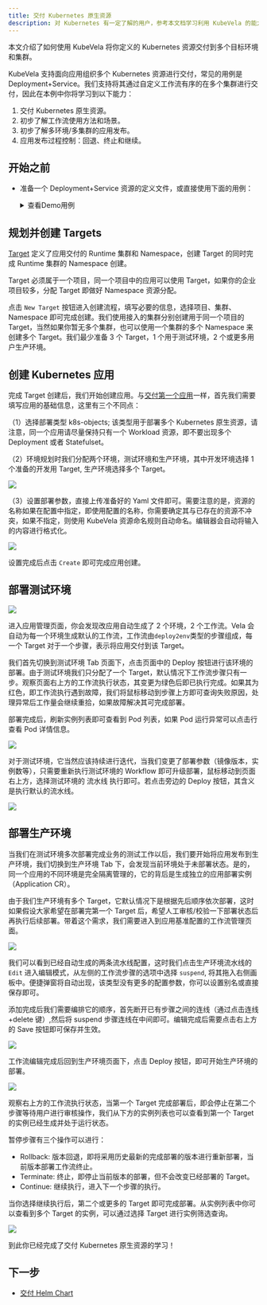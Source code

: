 ```yaml
---
title: 交付 Kubernetes 原生资源
description: 对 Kubernetes 有一定了解的用户，参考本文档学习利用 KubeVela 的能力将已经定义好的 Kubernetes 资源便捷交付到多个集群。
---
```


本文介绍了如何使用 KubeVela 将你定义的 Kubernetes 资源交付到多个目标环境和集群。

KubeVela 支持面向应用组织多个 Kubernetes 资源进行交付，常见的用例是 Deployment+Service。我们支持将其通过自定义工作流有序的在多个集群进行交付，因此在本例中你将学习到以下能力：

1. 交付 Kubernetes 原生资源。
2. 初步了解工作流使用方法和场景。
3. 初步了解多环境/多集群的应用发布。
4. 应用发布过程控制：回退、终止和继续。

## 开始之前

- 准备一个 Deployment+Service 资源的定义文件，或直接使用下面的用例：

    <details> <summary>查看Demo用例</summary>

  ```yaml
  ---
  apiVersion: apps/v1 # for versions before 1.9.0 use apps/v1beta2
  kind: Deployment
  metadata:
  name: nginx
  spec:
  strategy:
      type: Recreate
  selector:
      matchLabels:
      app: nginx
  replicas: 1 # tells deployment to run 1 pods matching the template
  template: # create pods using pod definition in this template
      metadata:
      labels:
          app: nginx
      spec:
      containers:
          - name: nginx
          image: nginx
          ports:
              - containerPort: 80
  ---
  apiVersion: v1
  kind: Service
  metadata:
  name: nginx
  namespace: default
  labels:
      app: nginx
  annotations:
      service.beta.kubernetes.io/aws-load-balancer-type: "nlb"
  spec:
  externalTrafficPolicy: Local
  ports:
      - name: http
      port: 80
      protocol: TCP
      targetPort: 80
  selector:
      app: nginx
  type: LoadBalancer
  ```

  </details>

<!-- - 准备两个或更多的运行时集群, 参考: [管理运行时集群](./manage-cluster) TODO v1.2-->

## 规划并创建 Targets

[Target](../getting-started/core-concept#交付目标（target）) 定义了应用交付的 Runtime 集群和 Namespace，创建 Target 的同时完成 Runtime 集群的 Namespace 创建。

Target 必须属于一个项目，同一个项目中的应用可以使用 Target，如果你的企业项目较多，分配 Target 即做好 Namespace 资源分配。

点击 `New Target` 按钮进入创建流程，填写必要的信息，选择项目、集群、Namespace 即可完成创建。我们使用接入的集群分别创建用于同一个项目的 Target，当然如果你暂无多个集群，也可以使用一个集群的多个 Namespace 来创建多个 Target。我们最少准备 3 个 Target，1 个用于测试环境，2 个或更多用户生产环境。

## 创建 Kubernetes 应用

完成 Target 创建后，我们开始创建应用。与[交付第一个应用](../quick-start)一样，首先我们需要填写应用的基础信息，这里有三个不同点：

（1）选择部署类型 k8s-objects; 该类型用于部署多个 Kubernetes 原生资源，请注意，同一个应用请尽量保持只有一个 Workload 资源，即不要出现多个 Deployment 或者 Statefulset。

（2）环境规划时我们分配两个环境，测试环境和生产环境，其中开发环境选择 1 个准备的开发用 Target, 生产环境选择多个 Target。

![](../resources/create-k8s-app.jpg)

（3）设置部署参数，直接上传准备好的 Yaml 文件即可。需要注意的是，资源的名称如果在配置中指定，即使用配置的名称，你需要确定其与已存在的资源不冲突，如果不指定，则使用 KubeVela 资源命名规则自动命名。编辑器会自动将输入的内容进行格式化。

![](../resources/config-k8s-app.jpg)

设置完成后点击 `Create` 即可完成应用创建。

## 部署测试环境

![](../resources/app-dashboard.jpg)

进入应用管理页面，你会发现改应用自动生成了 2 个环境，2 个工作流。Vela 会自动为每一个环境生成默认的工作流，工作流由`deploy2env`类型的步骤组成，每一个 Target 对于一个步骤，表示将应用交付到该 Target。

我们首先切换到测试环境 Tab 页面下，点击页面中的 Deploy 按钮进行该环境的部署。由于测试环境我们只分配了一个 Target，默认情况下工作流步骤只有一步。观察页面右上方的工作流执行状态，其变更为绿色后即已执行完成。如果其为红色，即工作流执行遇到故障，我们将鼠标移动到步骤上方即可查询失败原因，处理异常后工作量会继续重拾，如果故障解决其可完成部署。

部署完成后，刷新实例列表即可查看到 Pod 列表，如果 Pod 运行异常可以点击行查看 Pod 详情信息。

![](../resources/pod-list.jpg)

对于测试环境，它当然应该持续进行迭代，当我们变更了部署参数（镜像版本，实例数等），只需要重新执行测试环境的 Workflow 即可升级部署，鼠标移动到页面右上方，选择测试环境的 流水线 执行即可。若点击旁边的 Deploy 按钮，其含义是执行默认的流水线。

![](../resources/select-workflow.jpg)

## 部署生产环境

当我们在测试环境多次部署完成业务的测试工作以后，我们要开始将应用发布到生产环境，我们切换到生产环境 Tab 下，会发现当前环境处于未部署状态。是的，同一个应用的不同环境是完全隔离管理的，它的背后是生成独立的应用部署实例（Application CR）。

由于我们生产环境有多个 Target，它默认情况下是根据先后顺序依次部署，这时如果假设大家希望在部署完第一个 Target 后，希望人工审核/校验一下部署状态后再执行后续部署。带着这个需求，我们需要进入到应用基准配置的工作流管理页面。

![](../resources/app-workflow.jpg)

我们可以看到已经自动生成的两条流水线配置，这时我们点击生产环境流水线的 `Edit` 进入编辑模式，从左侧的工作流步骤的选项中选择 `suspend`, 将其拖入右侧画板中。便捷弹窗将自动出现，该类型没有更多的配置参数，你可以设置别名或直接保存即可。

添加完成后我们需要编排它的顺序，首先断开已有步骤之间的连线（通过点击连线+delete 键）,然后将 suspend 步骤连线在中间即可。编辑完成后需要点击右上方的 Save 按钮即可保存并生效。

![](../resources/workflow-edit.jpg)

工作流编辑完成后回到生产环境页面下，点击 Deploy 按钮，即可开始生产环境的部署。

![](../resources/workflow-suspend.jpg)

观察右上方的工作流执行状态，当第一个 Target 完成部署后，即会停止在第二个步骤等待用户进行审核操作，我们从下方的实例列表也可以查看到第一个 Target 的实例已经生成并处于运行状态。

暂停步骤有三个操作可以进行：

- Rollback: 版本回退，即将采用历史最新的完成部署的版本进行重新部署，当前版本部署工作流终止。
- Terminate: 终止，即停止当前版本的部署，但不会改变已经部署的 Target。
- Continue: 继续执行，进入下一个步骤的执行。

当你选择继续执行后，第二个或更多的 Target 即可完成部署。从实例列表中你可以查看到多个 Target 的实例，可以通过选择 Target 进行实例筛选查询。

![](../resources/multiple-target-pods.jpg)

到此你已经完成了交付 Kubernetes 原生资源的学习！

<!-- ## 参考视频 TODO v1.2 -->

## 下一步

<!-- 1. [详细了解应用工作流](./multi-cluster) TODO v1.2 -->
- [交付 Helm Chart](./helm)
